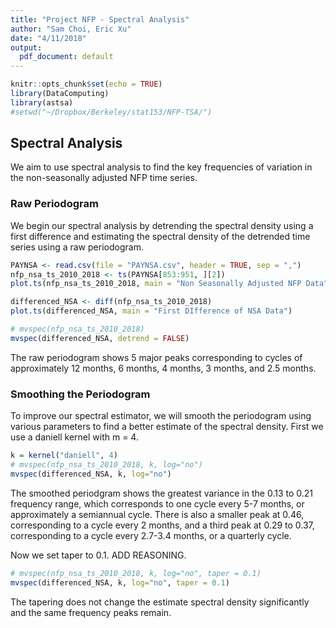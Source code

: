 ```yaml
---
title: "Project NFP - Spectral Analysis"
author: "Sam Choi, Eric Xu"
date: "4/11/2018"
output:
  pdf_document: default
---
```


```r
knitr::opts_chunk$set(echo = TRUE)
library(DataComputing)
library(astsa)
#setwd("~/Dropbox/Berkeley/stat153/NFP-TSA/")
```

## Spectral Analysis

We aim to use spectral analysis to find the key frequencies of variation in the non-seasonally adjusted NFP time series.

### Raw Periodogram

We begin our spectral analysis by detrending the spectral density using a first difference and estimating the spectral density of the detrended time series using a raw periodogram.

```r
PAYNSA <- read.csv(file = "PAYNSA.csv", header = TRUE, sep = ",")
nfp_nsa_ts_2010_2018 <- ts(PAYNSA[853:951, ][2])
plot.ts(nfp_nsa_ts_2010_2018, main = "Non Seasonally Adjusted NFP Data")

differenced_NSA <- diff(nfp_nsa_ts_2010_2018)
plot.ts(differenced_NSA, main = "First DIfference of NSA Data")

# mvspec(nfp_nsa_ts_2010_2018)
mvspec(differenced_NSA, detrend = FALSE)
```

The raw periodogram shows 5 major peaks corresponding to cycles of approximately 12 months, 6 months, 4 months, 3 months, and 2.5 months.

### Smoothing the Periodogram

To improve our spectral estimator, we will smooth the periodogram using various parameters to find a better estimate of the spectral density. First we use a daniell kernel with m = 4.

```r
k = kernel("daniell", 4)
# mvspec(nfp_nsa_ts_2010_2018, k, log="no")
mvspec(differenced_NSA, k, log="no")
```

The smoothed periodgram shows the greatest variance in the 0.13 to 0.21 frequency range, which corresponds to one cycle every 5-7 months, or approximately a semiannual cycle. There is also a smaller peak at 0.46, corresponding to a cycle every 2 months, and a third peak at 0.29 to 0.37, corresponding to a cycle every 2.7-3.4 months, or a quarterly cycle.

Now we set taper to 0.1. ADD REASONING.

```r
# mvspec(nfp_nsa_ts_2010_2018, k, log="no", taper = 0.1)
mvspec(differenced_NSA, k, log="no", taper = 0.1)
```

The tapering does not change the estimate spectral density significantly and the same frequency peaks remain.
